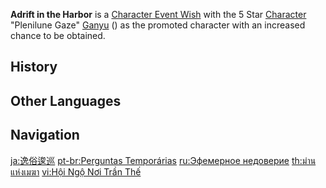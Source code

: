 {{Wish Series Infobox
|character = Ganyu
|type      = Character Event Wishes
}}
'''Adrift in the Harbor''' is a [[Character Event Wish]] with the 5 Star [[Character]] "Plenilune Gaze" [[Ganyu]] ({{Cryo}}) as the promoted character with an increased chance to be obtained.

==History==
{{Wish History Table}}

==Other Languages==
{{Other Languages
|en      = Adrift in the Harbor
|zhs     = 浮生孰来
|zhs_rm  = Fúshēng Shú Lái
|zht     = 浮生孰來
|zht_rm  = Fúshēng Shú Lái
|zh_tl   = This Ephemeral Life, Who Shall Come?
|ja      = 逸俗逡巡
|ja_rm   = Itsuzoku Shunjun{{Assumed}}
|ja_tl   = Hesitation in Fleeing Earthly Life
|ko      = 덧없는 {{tt|인생|人生}}
|ko_rm   = Deodeomneun Insaeng
|ko_tl   = Ephemeral Life
|es      = Flotando a la deriva
|es_tl   = Floating Adrift
|fr      = Doute passager
|fr_tl   = Passing Doubt
|ru      = Эфемерное недоверие
|ru_tl   = Ephemeral Mistrust
|th      = ม่านแห่งเมฆา
|th_rm   = Man haeng me kha
|th_tl   = Veil of Clouds
|vi      = Hội Ngộ Nơi {{tt|Trần Thế|塵世}}
|vi_tl   = Meeting At This Mortal World
|de      = Flüchtige Bekanntschaft
|de_tl   = Brief Acquaintances
|id      = Misteri Keabadian
|id_tl   = Mystery of Eternity
|pt      = Perguntas Temporárias
|pt_tl   = Temporary Questions
}}

==Navigation==
{{Wish Navbox}}

[[ja:逸俗逡巡]]
[[pt-br:Perguntas Temporárias]]
[[ru:Эфемерное недоверие]]
[[th:ม่านแห่งเมฆา]]
[[vi:Hội Ngộ Nơi Trần Thế]]
